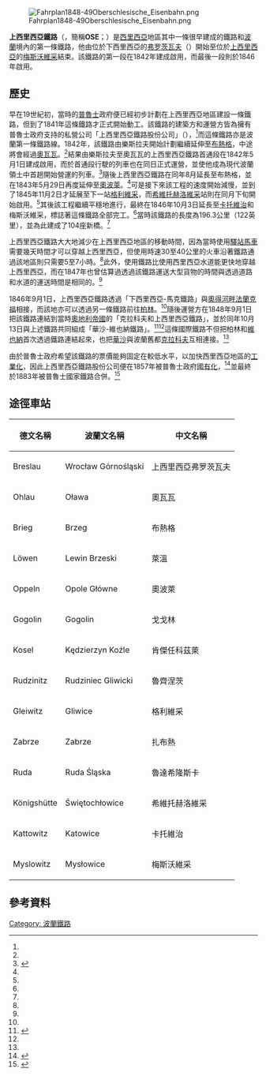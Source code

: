 [[Image:Fahrplan1848-49Oberschlesische_Eisenbahn.png|thumb]]

'''上西里西亞鐵路'''（{{lang-de|Oberschlesische Eisenbahn}}，簡稱'''OSE'''；{{lang-pl|Kolej Górnośląska}}）是[[西里西亞|西里西亞]]地區其中一條很早建成的鐵路和[[波蘭|波蘭]]境內的第一條鐵路，他由位於下西里西亞的[[弗罗茨瓦夫|弗罗茨瓦夫]]（{{lang|de|Breslau}}）開始至位於[[上西里西亞|上西里西亞]]的[[梅斯沃維采|梅斯沃維采]]結束。該鐵路的第一段在1842年建成啟用，而最後一段則於1846年啟用。

==歷史==
早在19世紀初，當時的[[普魯士|普魯士]]政府便已經初步計劃在上西里西亞地區建設一條鐵路，但到了1841年這條鐵路才正式開始動工。該鐵路的建築方和運營方皆為擁有普魯士政府支持的私營公司「上西里西亞鐵路股份公司」（{{lang|de|Oberschlesische Eisenbahn AG}}），<ref name=halor/>而這條鐵路亦是波蘭第一條鐵路線。1842年，該鐵路由樂斯拉夫開始計劃繼續延伸至[[布熱格|布熱格]]，中途將會經過[[奧瓦瓦|奧瓦瓦]]。<ref name="inforail.pl"/>結果由樂斯拉夫至奧瓦瓦的上西里西亞鐵路首通段在1842年5月1日建成啟用，而於首通段行駛的列車也在同日正式運營，並使他成為現代波蘭領土中首趟開始營運的列車。<ref name=halor>{{cite web |author=Jakub Halor |title=160 lat Kolei Górnośląskiej |publisher=Świat Kolei. Łódź: Emipress. ISSN 1234-5692 |pages=第36-41頁 |url=http://www.wpk.katowice.pl/?itemid=100 |language=pl |date=2006年10月12日 |accessdate=2014年2月7日 |archive-date=2016年3月6日 |archive-url=https://web.archive.org/web/20160306034036/http://wpk.katowice.pl/?itemid=100 |dead-url=no }}</ref>隨後上西里西亞鐵路在同年8月延長至布熱格，並在1843年5月29日再度延伸至[[奧波萊|奧波萊]]。<ref name=halor/>可是接下來該工程的速度開始減慢，並到了1845年11月2日才延展至下一站[[格利維采|格利維采]]，而[[希維托赫洛維采|希維托赫洛維采]]站則在同月下旬開始啟用。<ref name=halor/>其後該工程繼續平穩地進行，最終在1846年10月3日延長至[[卡托維治|卡托維治]]和梅斯沃維采，標誌著這條鐵路全部完工。<ref name="inforail.pl"/>當時該鐵路的長度為196.3公里（122英里），並為此建成了104座新橋。<ref name=halor/>

上西里西亞鐵路大大地減少在上西里西亞地區的移動時間，因為當時使用[[驛站馬車|驛站馬車]]需要幾天時間才可以穿越上西里西亞，但使用時速30至40公里的火車沿著鐵路通過該地區則只需要5至7小時。<ref name=halor/>此外，使用鐵路比使用西里西亞水道能更快地穿越上西里西亞，而在1847年也曾估算過透過該鐵路運送大型貨物的時間與透過道路和水道的運送時間是相同的。<ref name=halor/>

1846年9月1日，上西里西亞鐵路透過「下西里西亞-馬克鐵路」與[[奧得河畔法蘭克福|奧得河畔法蘭克福]]相接，而該地亦可以透過另一條鐵路前往[[柏林|柏林]]。<ref name=halor/>隨後運營方在1848年9月1日把該鐵路連結到當時[[奧地利帝國|奧地利帝國]]的「克拉科夫和上西里西亞鐵路」，並於同年10月13日與上述鐵路共同組成「華沙-維也納鐵路」。<ref name="inforail.pl">{{cite web | url=http://inforail.pl/text.php?id=13331 | title=Historia starego dworca kolejowego w Katowicach | publisher=Portal kolejowy Transinfo.pl | date=2007年10月1日 | accessdate=2014年2月7日 | author=R. Piech | language=pl | archive-date=2013年12月14日 | archive-url=https://web.archive.org/web/20131214071934/http://inforail.pl/text.php?id=13331 | dead-url=no }}</ref><ref name=halor/>這條國際鐵路不但把柏林和[[維也納|維也納]]首次透過鐵路連結起來，也把[[華沙|華沙]]與波蘭舊都[[克拉科夫|克拉科夫]]互相連接。<ref name=halor/>

由於普魯士政府希望該鐵路的票價能夠固定在較低水平，以加快西里西亞地區的[[工業化|工業化]]，因此上西里西亞鐵路股份公司便在1857年被普魯士政府[[國有化|國有化]]，<ref name="Henderson1975">{{cite book |author=William Otto Henderson |title=The Rise of German Industrial Power, 1834-1914 |url=http://books.google.com/books?id=i3LDG4PCNNwC&pg=PA137 |date=1975年1月1日 |publisher=University of California Press |isbn=978-0-520-03073-2 |page=第137頁 |accessdate=2014年2月7日 |language=en |archive-date=2014年6月27日 |archive-url=https://web.archive.org/web/20140627041205/http://books.google.com/books?id=i3LDG4PCNNwC&pg=PA137 |dead-url=no }}</ref>並最終於1883年被普魯士國家鐵路合併。<ref name="Dylewski2012">{{cite book |author=Adam Dylewski |chapter=Koleje prywatne w Prusach. Kolej Górnośląska |title=Historia kolei w Polsce |year=2012 |publisher=Carta Blanca |isbn=978-83-7705-176-4 |pages=第64-66頁 |language=pl | accessdate=2014年2月7日}}</ref>

==途徑車站==
{|class="wikitable" style="text-align:center;"
|-
! 德文名稱
! 波蘭文名稱
! 中文名稱
|-
| Breslau
| Wrocław Górnośląski
| 上西里西亞弗罗茨瓦夫
|-
| Ohlau
| Oława
| 奧瓦瓦
|-
| Brieg
| Brzeg
| 布熱格
|-
| Löwen
| Lewin Brzeski
| 萊溫
|-
| Oppeln
| Opole Główne
| 奧波萊
|-
| Gogolin
| Gogolin
| 戈戈林
|-
| Kosel
| Kędzierzyn Koźle
| 肯傑任科茲萊
|-
| Rudzinitz
| Rudziniec Gliwicki
| 魯齊涅茨
|-
| Gleiwitz
| Gliwice
| 格利維采
|-
| Zabrze
| Zabrze
| 扎布熱
|-
| Ruda
| Ruda Śląska
| 魯達希隆斯卡
|-
| Königshütte
| Świętochłowice
| 希維托赫洛維采
|-
| Kattowitz
| Katowice
| 卡托維治
|-
| Myslowitz
| Mysłowice
| 梅斯沃維采
|}

==參考資料==
{{reflist}}

[[Category:_波蘭鐵路|Category: 波蘭鐵路]]